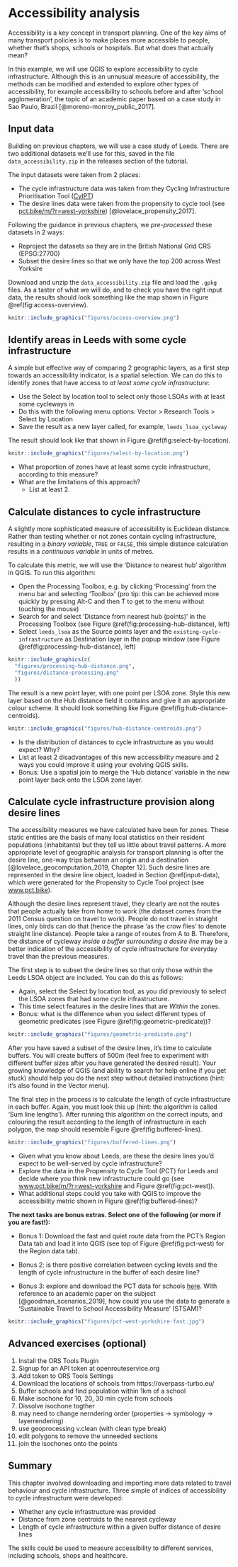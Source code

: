# Accessibility analysis

Accessibility is a key concept in transport planning.
One of the key aims of many transport policies is to make places more accessible to people, whether that's shops, schools or hospitals.
But what does that actually mean?

In this example, we will use QGIS to explore accessibility to cycle infrastructure.
Although this is an unnusual measure of accessibility, the methods can be modified and extended to explore other types of accessibility, for example accessibility to schools before and after 'school agglomeration', the topic of an academic paper based on a case study in Sao Paulo, Brazil [@moreno-monroy_public_2017].

## Input data

Building on previous chapters, we will use a case study of Leeds.
There are two additional datasets we'll use for this, saved in the file `data_accessibility.zip` in the releases section of the tutorial.

The input datasets were taken from 2 places:

- The cycle infrastructure data was taken from they Cycling Infrastructure Prioritisation Tool ([CyIPT](https://www.cyipt.bike))
- The desire lines data were taken from the propensity to cycle tool (see [pct.bike/m/?r=west-yorkshire](http://www.pct.bike/m/?r=west-yorkshire)) [@lovelace_propensity_2017].

Following the guidance in previous chapters, we *pre-processed* these datasets in 2 ways:

- Reproject the datasets so they are in the British National Grid CRS (EPSG:27700)
- Subset the desire lines so that we only have the top 200 across West Yorksire

Download and unzip the `data_accessibility.zip` file and load the `.gpkg` files.
As a taster of what we will do, and to check you have the right input data, the results should look something like the map shown in Figure \@ref(fig:access-overview).

```r
knitr::include_graphics("figures/access-overview.png")
```



## Identify areas in Leeds with some cycle infrastructure

A simple but effective way of comparing 2 geographic layers, as a first step towards an accessibility indicator, is a spatial selection.
We can do this to identify zones that have access to *at least some cycle infrastructure*:

- Use the Select by location tool to select only those LSOAs with at least some cycleways in
- Do this with the following menu options: Vector > Research Tools > Select by Location
- Save the result as a new layer called, for example, `leeds_lsoa_cycleway`

The result should look like that shown in Figure \@ref(fig:select-by-location).

```r
knitr::include_graphics("figures/select-by-location.png")
```

- What proportion of zones have at least some cycle infrastructure, according to this measure?
- What are the limitations of this approach? 
  - List at least 2.
  
<!-- There is no measure of how *much* cycle infrastructure is in each zone. -->
<!-- There is no measure of the quality of the infrastructure. -->
<!-- It does not account for whether the infrastructure actually goes where people want to go. -->

## Calculate distances to cycle infrastructure

A slightly more sophisticated measure of accessibility is Euclidean distance.
Rather than testing whether or not zones contain cycling infrastructure, resulting in a *binary variable*, `TRUE` or `FALSE`, this simple distance calculation results in a *continuous variable* in units of metres.

To calculate this metric, we will use the 'Distance to nearest hub' algorithm in QGIS.
To run this algorithm:

- Open the Processing Toolbox, e.g. by clicking 'Processing' from the menu bar and selecting 'Toolbox' (pro tip: this can be achieved more quickly by pressing Alt-C and then T to get to the menu without touching the mouse)
- Search for and select 'Distance from nearest hub (points)' in the Processing Toolbox (see Figure \@ref(fig:processing-hub-distance), left)
- Select `leeds_lsoa` as the Source points layer and the `existing-cycle-infrastructure` as Destination layer in the popup window (see Figure \@ref(fig:processing-hub-distance), left)


```r
knitr::include_graphics(c(
  "figures/processing-hub-distance.png",
  "figures/distance-processing.png"
  ))
```

The result is a new point layer, with one point per LSOA zone.
Style this new layer based on the Hub distance field it contains and give it an appropriate colour scheme.
It should look something like Figure \@ref(fig:hub-distance-centroids).

```r
knitr::include_graphics("figures/hub-distance-centroids.png")
```

- Is the distribution of distances to cycle infrastructure as you would expect? Why?
- List at least 2 disadvantages of this new accessibility measure and 2 ways you could improve it using your evolving QGIS skills.
- Bonus: Use a spatial join to merge the 'Hub distance' variable in the new point layer back onto the LSOA zone layer.

## Calculate cycle infrastructure provision along desire lines

The accessibility measures we have calculated have been for zones.
These static entities are the basis of many local statistics on their resident populations (inhabitants) but they tell us little about travel patterns.
A more appropriate level of geographic analysis for transport planning is ofter the desire line, one-way trips between an origin and a destination [@lovelace_geocomputation_2019, Chapter 12].
Such desire lines are represented in the desire line object, loaded in Section \@ref(input-data), which were generated for the Propensity to Cycle Tool project (see [www.pct.bike](http://www.pct.bike/)).

Although the desire lines represent travel, they clearly are not the routes that people actually take from home to work (the dataset comes from the 2011 Census question on travel to work).
People do not travel in straight lines, only birds can do that (hence the phrase 'as the crow flies' to denote straight line distance).
People take a range of routes from A to B.
Therefore, the distance of cycleway *inside a buffer surrounding a desire line* may be a better indication of the accessibility of cycle infrastructure for everyday travel than the previous measures.

The first step is to subset the desire lines so that only those *within* the Leeds LSOA object are included.
You can do this as follows:

- Again, select the Select by location tool, as you did previously to select the LSOA zones that had some cycle infrastructure.
- This time select features in the desire lines that are *Within* the zones.
- Bonus: what is the difference when you select different types of geometric predicates (see Figure \@ref(fig:geometric-predicate))?

```r
knitr::include_graphics("figures/geometric-predicate.png")
```


After you have saved a subset of the desire lines, it's time to calculate buffers. You will create buffers of 500m (feel free to experiment with different buffer sizes after you have generated the desired result).
Your growing knowledge of QGIS (and ability to search for help online if you get stuck) should help you do the next step without detailed instructions (hint: it's also found in the Vector menu).

The final step in the process is to calculate the length of cycle infrastructure in each buffer.
Again, you must look this up (hint: the algorithm is called 'Sum line lengths').
After running this algorithm on the correct inputs, and colouring the result according to the length of infrastructure in each polygon, the map should resemble Figure \@ref(fig:buffered-lines).

```r
knitr::include_graphics("figures/buffered-lines.png")
```

- Given what you know about Leeds, are these the desire lines you'd expect to be well-served by cycle infrastructure?
- Explore the data in the Propensity to Cycle Tool (PCT) for Leeds and decide where you think new infrastructure could go (see [www.pct.bike/m/?r=west-yorkshire](http://www.pct.bike/m/?r=west-yorkshire) and Figure \@ref(fig:pct-west)).
- What additional steps could you take with QGIS to improve the accessibility metric shown in Figure \@ref(fig:buffered-lines)?

**The next tasks are bonus extras. Select one of the following (or more if you are fast!):**

- Bonus 1: Download the fast and quiet route data from the PCT's Region Data tab and load it into QGIS (see top of Figure \@ref(fig:pct-west) for the Region data tab).

- Bonus 2: is there positive correlation between cycling levels and the length of cycle infrustructure in the buffer of each desire line?

- Bonus 3: explore and download the PCT data for schools [here](http://npct0.vs.mythic-beasts.com/). With reference to an academic paper on the subject [@goodman_scenarios_2019], how could you use the data to generate a 'Sustainable Travel to School Accessibility Measure' (STSAM)?

```r
knitr::include_graphics("figures/pct-west-yorkshire-fast.jpg")
```


## Advanced exercises (optional)

1. Install the ORS Tools Plugin
1. Signup for an API token at openrouteservice.org
1. Add token to ORS Tools Settings
1. Download the locations of schools from https://overpass-turbo.eu/
1. Buffer schools and find population within 1km of a school
1. Make isochone for 10, 20, 30 min cycle from schools
1. Dissolve isochone togther
1. may need to change nerndering order (properties -> symbology -> layerrendering)
1. use geoprocessing v.clean (with clean type break)
1. edit polygons to remove the unneeded sections
1. join the isochones onto the points


## Summary

This chapter involved downloading and importing more data related to travel behaviour and cycle infrastructure.
Three simple of indices of accessibility to cycle infrastructure were developed:

- Whether any cycle infrastructure was provided
- Distance from zone centroids to the nearest cycleway
- Length of cycle infrastructure within a given buffer distance of desire lines

The skills could be used to measure accessibility to different services, including schools, shops and healthcare.
